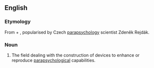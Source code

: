 ==English==

===Etymology===
From {{m|en|psyche}} + {{m|en|electronic}}, popularised by Czech [[parapsychology]] scientist Zdeněk Rejdák.

===Noun===
{{en-noun|-}}
{{wikipedia}}
# The field dealing with the construction of devices to enhance or reproduce [[parapsychology|parapsychological]] capabilities.